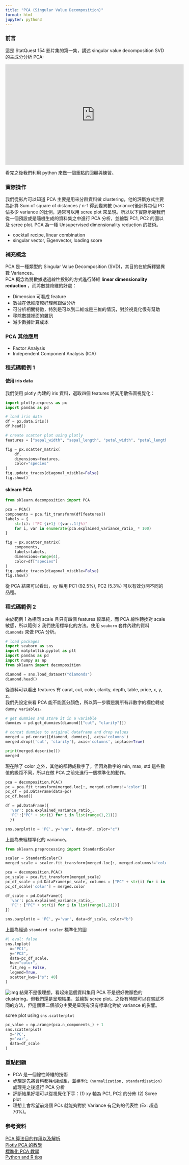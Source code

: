```yaml
---
title: "PCA (Singular Value Decomposition)"
format: html
jupyter: python3
---
```

### 前言

這是 StatQuest  154 影片集的第一集，講述 singular value decomposition SVD 的主成分分析 PCA:

<iframe width="560" height="315" src="https://www.youtube.com/embed/FgakZw6K1QQ" title="YouTube video player" frameborder="0" allow="accelerometer; autoplay; clipboard-write; encrypted-media; gyroscope; picture-in-picture" allowfullscreen></iframe>

看完之後我們利用 python 來做一個重點的回顧與練習。

### 實際操作  
我們從影片可以知道 PCA 主要是用來分群資料做 clustering，他的評斷方式主要為計算 Sum of square of distances / n-1 得到變異數 (variance)後計算每個 PC 佔多少 variance 的比例，通常可以用 scree plot 來呈現。所以以下實際示範我們從一個預設或是隨機生成的資料集之中進行 PCA 分析，並繪製 PC1, PC2 的圖以及 scree plot. PCA 為一種 Unsupervised dimensionality reduction 的技術。

- cocktail recipe, linear combination
- singular vector, Eigenvector, loading score  

### 補充概念
PCA 是一種類型的 Singular Value Decomposition (SVD)，其目的在於解釋變異數 Variances。  
PCA 概念為將數據透過線性投影的方式進行降維 **linear dimensionality reduction** ，而將數據降維的好處：

- Dimension 可看成 feature
- 數據在低維度較好理解跟做分析
- 可分析相關特徵，特別是可以到二維或是三維的情況，對於視覺化很有幫助
- 移除數據裡面的雜訊
- 減少數據計算成本

### PCA 其他應用
- Factor Analysis
- Independent Component Analysis (ICA)

### 程式碼範例 1 
####  使用 iris data
我們使用 plotly 內建的 iris 資料，選取四個 features 將其用散佈圖視覺化：
```python
import plotly.express as px
import pandas as pd

# load iris data
df = px.data.iris()
df.head()
```

```python
# create scatter plot using plotly
features = ["sepal_width", "sepal_length", "petal_width", "petal_length"]

fig = px.scatter_matrix(
    df,
    dimensions=features,
    color="species"
)
fig.update_traces(diagonal_visible=False)
fig.show()

```

#### sklearn PCA
```python
from sklearn.decomposition import PCA

pca = PCA()
components = pca.fit_transform(df[features])
labels = {
    str(i): f"PC {i+1} ({var:.1f}%)"
    for i, var in enumerate(pca.explained_variance_ratio_ * 100)
}

fig = px.scatter_matrix(
    components,
    labels=labels,
    dimensions=range(4),
    color=df["species"]
)
fig.update_traces(diagonal_visible=False)
fig.show()
```



從 PCA 結果可以看出，xy 軸用 PC1 (92.5%), PC2 (5.3%) 可以有效分開不同的品種。

### 程式碼範例 2
由於範例 1 為相同 scale 且只有四個 features 較單純，而 PCA 線性轉換對 scale 敏感，所以範例 2 我們使用標準化的方法。使用 `seaborn` 套件內建的資料 `diamonds` 來做 PCA 分析。

```python
# load packages
import seaborn as sns
import matplotlib.pyplot as plt
import pandas as pd
import numpy as np
from sklearn import decomposition

diamond = sns.load_dataset("diamonds")
diamond.head()
```
從資料可以看出 features 有 carat, cut, color, clarity, depth, table, price, x, y, z。  
我們先設定來看 PCA 能不能區分顏色，所以第一步驟是將所有非數字的欄位轉成 `dummy variables `。

```python
# get dummies and store it in a variable
dummies = pd.get_dummies(diamond[["cut", "clarity"]])

# concat dummies to original dataframe and drop values
merged = pd.concat([diamond, dummies], axis='columns')
merged.drop(['cut', 'clarity'], axis='columns', inplace=True)

print(merged.describe())
merged
```

現在除了 color 之外，其他的都轉成數字了，但因為數字的 min, max, std 這些數值的級距不同，所以在做 PCA 之前先進行一個標準化的動作。
```python
pca = decomposition.PCA()
pc = pca.fit_transform(merged.loc[:, merged.columns!='color'])
pc_df = pd.DataFrame(data=pc)
pc_df.head()

df = pd.DataFrame({
  'var': pca.explained_variance_ratio_,
  'PC':["PC" + str(i) for i in list(range(1,21))]
  })

sns.barplot(x = 'PC', y='var', data=df, color="c")
```

上圖為未經標準化的 variance。

```python
from sklearn.preprocessing import StandardScaler

scaler = StandardScaler()
merged_scale = scaler.fit_transform(merged.loc[:, merged.columns!='color'])

pca = decomposition.PCA()
pc_scale = pca.fit_transform(merged_scale)
pc_df_scale = pd.DataFrame(pc_scale, columns = ["PC" + str(i) for i in list(range(1,21))])
pc_df_scale['color'] = merged.color

df_scale = pd.DataFrame({
  'var': pca.explained_variance_ratio_,
  'PC': ["PC" + str(i) for i in list(range(1,21))]
})

sns.barplot(x = 'PC', y='var', data=df_scale, color="b")
```

上圖為經過 `standard scaler` 標準化的圖

```python
#| eval: false
sns.lmplot(
  x="PC1",
  y="PC2",
  data=pc_df_scale,
  hue="color",
  fit_reg = False,
  legend=True,
  scatter_kws={"s": 40}
)
```

![img](scatter.png)
結果不是很理想，看起來這個資料集用 PCA 不是很好做顏色的 clustering。但我們還是呈現結果，並繪製 scree plot。之後有時間可以在嘗試不同的方法，但這個第二個部分主要是呈現有沒有標準化對於 variance 的影響。

scree plot using `sns.scatterplot`
```python
pc_value = np.arange(pca.n_components_) + 1
sns.scatterplot(
  x='PC',
  y='var',
  data=df_scale
)
```

### 重點回顧  
- PCA 是一個線性降維的技術
- 步驟是先將資料都`轉成數值型`，並`標準化（normalization, standardization)` 處理完之後進行 PCA 分析
- 評斷結果好壞可以從視覺化下手：(1) xy 軸為 PC1, PC2 的分佈 (2) Scree plot
- 理想上會希望前幾個 PCs 就能夠對於 Variance 有足夠的代表性 (Ex: 超過 70%)。

### 參考資料
[PCA 算法目的作用以及解析](https://blog.csdn.net/NeverLate_gogogo/article/details/88683904)  
[Plotly PCA 的教學](https://plotly.com/python/pca-visualization/)  
[標準化 PCA 教學](https://www.datasklr.com/principal-component-analysis-and-factor-analysis/principal-component-analysis)  
[Python and R tips](https://cmdlinetips.com/2018/03/pca-example-in-python-with-scikit-learn/)
